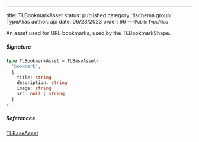 ---
title: TLBookmarkAsset
status: published
category: tlschema
group: TypeAlias
author: api
date: 06/23/2023
order: 66
---<Small>Public TypeAlias</Small>

An asset used for URL bookmarks, used by the TLBookmarkShape.


##### Signature


```ts
type TLBookmarkAsset = TLBaseAsset<
  'bookmark',
  {
    title: string
    description: string
    image: string
    src: null | string
  }
>
```

##### References

[TLBaseAsset](/gen/tlschema/TLBaseAsset-interface)


